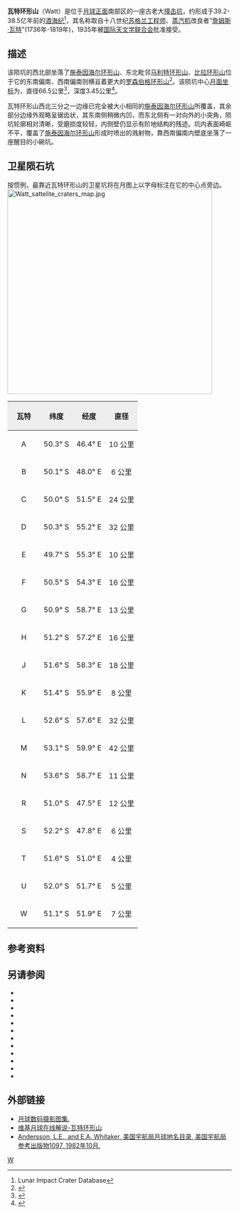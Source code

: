 {{lunar crater data|
 image=Normal Steinheil-Watt LO-IV-071H LTVT.jpg|240px|
 caption=瓦特环形山(右下)和[[施泰因海尔环形山|施泰因海尔环形山]](左上)，[[月球轨道器4号|月球轨道器4号]]拍摄的图像。|
 latitude=49.6|
 N_or_S=S|
 longitude=48.48|
 E_or_W=E|
 diameter=66.5公里|
 depth=3.45公里|
 colong=313|
 eponym=[[詹姆斯·瓦特|詹姆斯·瓦特]]}}
'''瓦特环形山'''（Watt）是位于[[月球正面|月球正面]]南部区的一座古老大[[撞击坑|撞击坑]]，约形成于39.2-38.5亿年前的[[酒海纪|酒海纪]]<ref name=LICD>Lunar Impact Crater Database</ref>，其名称取自十八世纪[[苏格兰|苏格兰]][[工程师|工程师]]、[[蒸汽机|蒸汽机]]改良者"[[詹姆斯·瓦特|詹姆斯·瓦特]]"(1736年-1819年)，1935年被[[国际天文学联合会|国际天文学联合会]]批准接受。

==描述== 
该陨坑的西北部坐落了[[施泰因海尔环形山|施泰因海尔环形山]]、东北毗邻[[马利特环形山|马利特环形山]]、[[比拉环形山|比拉环形山]]位于它的东南偏南、西南偏南则横亘着更大的[[罗森伯格环形山|罗森伯格环形山]]<ref>{{Cite web |url=http://planetarynames.wr.usgs.gov/images/Lunar/lac_128_wac.pdf |title=Crater Watt on LAC-128 map. |access-date=2016-10-15 |archive-date=2016-12-13 |archive-url=https://web.archive.org/web/20161213044521/https://planetarynames.wr.usgs.gov/images/Lunar/lac_128_wac.pdf |dead-url=no }}</ref>。该陨坑中心[[月面坐标|月面坐标]]为{{Coord|49.6|S|48.48|E|globe:Moon|nogoogle=1|noosm=1}}，直径66.5公里<ref name="IAU">{{Cite web |url=http://planetarynames.wr.usgs.gov/Feature/6497 |title=Directory of the International Astronomical Union |access-date=2016-10-15 |archive-date=2018-11-26 |archive-url=https://web.archive.org/web/20181126221455/https://planetarynames.wr.usgs.gov/Feature/6497 |dead-url=no }}</ref>，深度3.45公里<ref>{{Cite web |url=http://fisherka.csolutionshosting.net/astronote/plan/craterdepth/html/CraterDepthFeatureNameWestfall.html |title=John E. Westfall's Atlas of the Lunar Terminator, Cambridge Univ. Press (2000) |accessdate=2016-10-15 |archive-date=2014-12-18 |archive-url=https://archive.today/20141218234310/http://fisherka.csolutionshosting.net/astronote/plan/craterdepth/html/CraterDepthFeatureNameWestfall.html |dead-url=yes }}</ref>。

瓦特环形山西北三分之一边缘已完全被大小相同的[[施泰因海尔环形山|施泰因海尔环形山]]所覆盖，其余部分边缘外观略呈锯齿状，其东南侧稍微内凹，而东北侧有一对向外的小突角，陨坑轮廓相对清晰，受磨损度较轻，内侧壁仍显示有阶地结构的残迹。坑内表面崎岖不平，覆盖了[[施泰因海尔环形山|施泰因海尔环形山]]形成时喷出的溅射物，靠西南偏南内壁底坐落了一座醒目的小碗坑。

==卫星陨石坑==
按惯例，最靠近瓦特环形山的卫星坑将在月图上以字母标注在它的中心点旁边。
[[Image:Watt_sattelite_craters_map.jpg|460px]]

{| class="wikitable"
!width="25%" style="background:#eeeeee;" |瓦特 
!width="25%" style="background:#eeeeee;" |纬度
!width="25%" style="background:#eeeeee;" |经度
!width="25%" style="background:#eeeeee;" |直径
|-
|align="center"|A
|align="center"|50.3° S
|align="center"|46.4° E
|align="center"|10 公里
|-
|align="center"|B
|align="center"|50.1° S
|align="center"|48.0° E
|align="center"|6 公里
|-
|align="center"|C
|align="center"|50.0° S
|align="center"|51.5° E
|align="center"|24 公里
|-
|align="center"|D
|align="center"|50.3° S
|align="center"|55.2° E
|align="center"|32 公里
|-
|align="center"|E
|align="center"|49.7° S
|align="center"|55.3° E
|align="center"|10 公里
|-
|align="center"|F
|align="center"|50.5° S
|align="center"|54.3° E
|align="center"|16 公里
|-
|align="center"|G
|align="center"|50.9° S
|align="center"|58.7° E
|align="center"|13 公里
|-
|align="center"|H
|align="center"|51.2° S
|align="center"|57.2° E
|align="center"|16 公里
|-
|align="center"|J
|align="center"|51.6° S
|align="center"|58.3° E
|align="center"|18 公里
|-
|align="center"|K
|align="center"|51.4° S
|align="center"|55.9° E
|align="center"|8 公里
|-
|align="center"|L
|align="center"|52.6° S
|align="center"|57.6° E
|align="center"|32 公里
|-
|align="center"|M
|align="center"|53.1° S
|align="center"|59.9° E
|align="center"|42 公里
|-
|align="center"|N
|align="center"|53.6° S
|align="center"|58.7° E
|align="center"|11 公里
|-
|align="center"|R
|align="center"|51.0° S
|align="center"|47.5° E
|align="center"|12 公里
|-
|align="center"|S
|align="center"|52.2° S
|align="center"|47.8° E
|align="center"|6 公里
|-
|align="center"|T
|align="center"|51.6° S
|align="center"|51.0° E
|align="center"|4 公里
|-
|align="center"|U
|align="center"|52.0° S
|align="center"|51.7° E
|align="center"|5 公里
|-
|align="center"|W
|align="center"|51.1° S
|align="center"|51.9° E
|align="center"|7 公里
|}{{clear}}
==参考资料==
{{Reflist}}

==另请参阅==
* {{cite book
  | last1 = Andersson
  | first1 = L. E.
  | last2 = Whitaker
  | first2 = E. A.
  | authorlink2 = Ewen Whitaker
  | date = 1982
  | title = [[NASA|NASA]] Catalogue of Lunar Nomenclature
  | publisher = NASA RP-1097
  | ref = harv
  }}
* {{cite web
  | last = Blue
  | first = Jennifer
  | date = July 25, 2007
  | title = Gazetteer of Planetary Nomenclature
  | publisher = [[United_States_Geological_Survey|USGS]]
  | url = http://planetarynames.wr.usgs.gov/
  | accessdate = 2007-08-05
  | ref = harv
  | archive-date = 2012-04-08
  | archive-url = https://www.webcitation.org/66mXDr4G9?url=http://planetarynames.wr.usgs.gov/
  | dead-url = no
  }}
* {{cite book
  | last1 = Bussey
  | first1 = B.
  | authorlink1 = Ben Bussey
  | last2 = Spudis
  | first2 = P.
  | authorlink2 = Paul Spudis
  | date = 2004
  | title = The Clementine Atlas of the Moon
  | publisher = Cambridge University Press
  | location = New York
  | isbn = 978-0-521-81528-4
  | ref = harv
  }}
* {{cite book
  | last1 = Cocks
  | first1 = Elijah E.
  | last2 = Cocks
  | first2 = Josiah C.
  | date = 1995
  | title = Who's Who on the Moon: A Biographical Dictionary of Lunar Nomenclature
  | url = https://archive.org/details/isbn_9780936389271
  | publisher = Tudor Publishers
  | isbn = 978-0-936389-27-1
  | ref = harv
  }}
* {{cite web
  | last = McDowell
  | first = Jonathan
  | date = July 15, 2007
  | url = http://host.planet4589.org/astro/lunar/
  | title = Lunar Nomenclature
  | publisher = Jonathan's Space Report
  | accessdate = 2007-10-24
  | ref = harv
  | archive-date = 2012-05-26
  | archive-url = https://www.webcitation.org/67wcYNfK3?url=http://host.planet4589.org/astro/lunar/
  | dead-url = no
  }}
* {{cite journal| last1 = Menzel| first1 = D. H.| last2 = Minnaert| first2 = M.| last3 = Levin| first3 = B.| last4 = Dollfus| first4 = A.| last5 = Bell| first5 = B.| title = Report on Lunar Nomenclature by the Working Group of Commission 17 of the IAU| doi = 10.1007/BF00171763| journal = Space Science Reviews| volume = 12| issue = 2| pages = 136–186| date = 1971| bibcode = 1971SSRv...12..136M| ref = harv}}
* {{cite book
  | first = Patrick
  | last = Moore
  | authorlink = Patrick Moore
  | date = 2001
  | title = On the Moon
  | url = https://archive.org/details/patrickmooreonmo00patr
  | publisher = Sterling Publishing Co.
  | isbn = 978-0-304-35469-6
  | ref = harv
  }}
* {{cite book
  | first = Fred W.
  | last = Price
  | date = 1988
  | title = The Moon Observer's Handbook
  | publisher = Cambridge University Press
  | isbn = 978-0-521-33500-3
  | ref = harv
  }}
* {{cite book
  | last = Rükl
  | first = Antonín
  | authorlink = Antonín Rükl
  | date = 1990
  | title = Atlas of the Moon
  | publisher = Kalmbach Books
  | isbn = 978-0-913135-17-4
  | ref = harv
  }}
* {{cite book
  | last = Webb
  | first = Rev. T. W.
  | authorlink = Thomas William Webb
  | date = 1962
  | title = Celestial Objects for Common Telescopes
  | url = https://archive.org/details/celestialobjects00webb
  | edition = 6th revised
  | publisher = Dover
  | isbn = 978-0-486-20917-3
  | ref = harv
  }}
* {{cite book
  | first = Ewen A.
  | last = Whitaker
  | authorlink = Ewen Whitaker
  | date = 1999
  | title = Mapping and Naming the Moon
  | publisher = Cambridge University Press
  | isbn = 978-0-521-62248-6
  | ref = harv
  }}
* {{cite book
  | first = Peter T.
  | last = Wlasuk
  | date = 2000
  | title = Observing the Moon
  | publisher = Springer
  | isbn = 978-1-85233-193-1
  | ref = harv
 }}

==外部链接==
*[http://www.lpi.usra.edu/resources/lunar_orbiter/bin/srch_nam.shtml?Watt%7C0 月球数码摄影图集.] {{Wayback|url=http://www.lpi.usra.edu/resources/lunar_orbiter/bin/srch_nam.shtml?Watt%7C0 |date=20201127020052 }}
*[http://the-moon.wikispaces.com/Watt 维基月球在线解说-瓦特环形山] {{Wayback|url=http://the-moon.wikispaces.com/Watt |date=20180530175409 }}
* [http://planet4589.org/astro/lunar/RP-1097.pdf Andersson, L.E., and E.A. Whitaker, 美国宇航局月球地名目录, 美国宇航局参考出版物1097, 1982年10月.] {{Wayback|url=http://planet4589.org/astro/lunar/RP-1097.pdf |date=20141006125838 }}

[[Category:月球环形山|W]]
{{月球環形山 (T-Z)}}